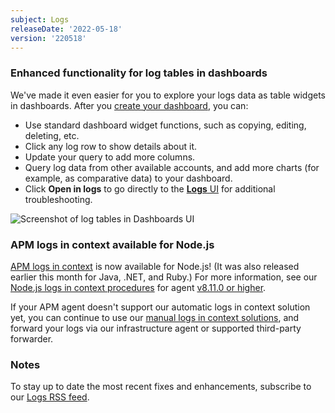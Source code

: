 ```yaml
---
subject: Logs
releaseDate: '2022-05-18'
version: '220518'
---
```


### Enhanced functionality for log tables in dashboards

We've made it even easier for you to explore your logs data as table widgets in dashboards. After you [create your dashboard](https://docs.newrelic.com/docs/query-your-data/explore-query-data/dashboards/introduction-dashboards#dashboards-create), you can:

* Use standard dashboard widget functions, such as copying, editing, deleting, etc.
* Click any log row to show details about it.
* Update your query to add more columns.
* Query log data from other available accounts, and add more charts (for example, as comparative data) to your dashboard.
* Click **Open in logs** to go directly to the [**Logs** UI](/docs/logs/ui-data/use-logs-ui) for additional troubleshooting.

<img
  title="Logs tables in dashboards"
  alt="Screenshot of log tables in Dashboards UI"
  src="/images/logs-dashboards-052722.webp"
/>

### APM logs in context available for Node.js

[APM logs in context](/docs/apm/new-relic-apm/getting-started/get-started-logs-context) is now available for Node.js! (It was also released earlier this month for Java, .NET, and Ruby.) For more information, see our [Node.js logs in context procedures](/docs/logs/logs-context/configure-logs-context-nodejs) for agent [v8.11.0 or higher](/docs/release-notes/agent-release-notes/nodejs-release-notes/).

If your APM agent doesn't support our automatic logs in context solution yet, you can continue to use our [manual logs in context solutions](/docs/logs/logs-context/logs-in-context/), and forward your logs via our infrastructure agent or supported third-party forwarder.

### Notes

To stay up to date the most recent fixes and enhancements, subscribe to our [Logs RSS feed](/docs/release-notes/logs-release-notes/).
